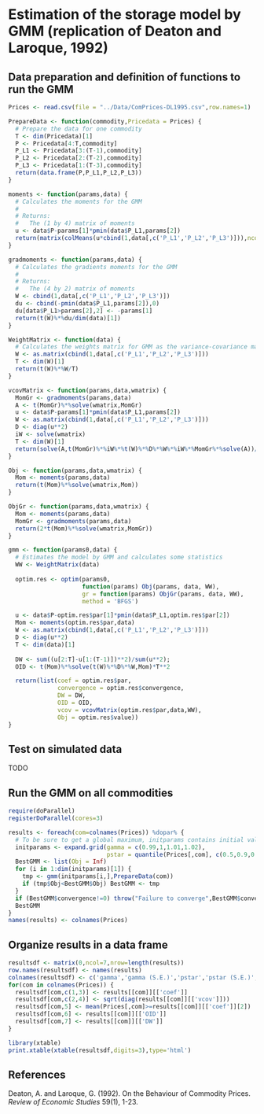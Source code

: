 # Estimation of the storage model by GMM (replication of Deaton and Laroque, 1992)

## Data preparation and definition of functions to run the GMM

```r
Prices <- read.csv(file = "../Data/ComPrices-DL1995.csv",row.names=1)

PrepareData <- function(commodity,Pricedata = Prices) {
  # Prepare the data for one commodity
  T <- dim(Pricedata)[1]
  P <- Pricedata[4:T,commodity]
  P_L1 <- Pricedata[3:(T-1),commodity]
  P_L2 <- Pricedata[2:(T-2),commodity]
  P_L3 <- Pricedata[1:(T-3),commodity]
  return(data.frame(P,P_L1,P_L2,P_L3))
}

moments <- function(params,data) {
  # Calculates the moments for the GMM
  #
  # Returns:
  #   The (1 by 4) matrix of moments
  u <- data$P-params[1]*pmin(data$P_L1,params[2])
  return(matrix(colMeans(u*cbind(1,data[,c('P_L1','P_L2','P_L3')])),ncol=1))
}

gradmoments <- function(params,data) {
  # Calculates the gradients moments for the GMM
  #
  # Returns:
  #   The (4 by 2) matrix of moments
  W <- cbind(1,data[,c('P_L1','P_L2','P_L3')])
  du <- cbind(-pmin(data$P_L1,params[2]),0)
  du[data$P_L1>params[2],2] <- -params[1]
  return(t(W)%*%du/dim(data)[1])
}

WeightMatrix <- function(data) {
  # Calculates the weights matrix for GMM as the variance-covariance matrix of instruments
  W <- as.matrix(cbind(1,data[,c('P_L1','P_L2','P_L3')]))
  T <- dim(W)[1]
  return(t(W)%*%W/T)
}

vcovMatrix <- function(params,data,wmatrix) {
  MomGr <- gradmoments(params,data)
  A <- t(MomGr)%*%solve(wmatrix,MomGr)
  u <- data$P-params[1]*pmin(data$P_L1,params[2])
  W <- as.matrix(cbind(1,data[,c('P_L1','P_L2','P_L3')]))
  D <- diag(u**2)
  iW <- solve(wmatrix)
  T <- dim(W)[1]
  return(solve(A,t(MomGr)%*%iW%*%t(W)%*%D%*%W%*%iW%*%MomGr%*%solve(A))/T**2)
}

Obj <- function(params,data,wmatrix) {
  Mom <- moments(params,data)
  return(t(Mom)%*%solve(wmatrix,Mom))
}

ObjGr <- function(params,data,wmatrix) {
  Mom <- moments(params,data)
  MomGr <- gradmoments(params,data)
  return(2*t(Mom)%*%solve(wmatrix,MomGr))
}

gmm <- function(params0,data) {
  # Estimates the model by GMM and calculates some statistics
  WW <- WeightMatrix(data)
  
  optim.res <- optim(params0,
                     function(params) Obj(params, data, WW),
                     gr = function(params) ObjGr(params, data, WW),
                     method = 'BFGS')

  u <- data$P-optim.res$par[1]*pmin(data$P_L1,optim.res$par[2])
  Mom <- moments(optim.res$par,data)
  W <- as.matrix(cbind(1,data[,c('P_L1','P_L2','P_L3')]))
  D <- diag(u**2)
  T <- dim(data)[1]
  
  DW <- sum((u[2:T]-u[1:(T-1)])**2)/sum(u**2);
  OID <- t(Mom)%*%solve(t(W)%*%D%*%W,Mom)*T**2

  return(list(coef = optim.res$par,
              convergence = optim.res$convergence,
              DW = DW,
              OID = OID,
              vcov = vcovMatrix(optim.res$par,data,WW),
              Obj = optim.res$value))
}
```

## Test on simulated data

TODO

## Run the GMM on all commodities

```r
require(doParallel)
registerDoParallel(cores=3)

results <- foreach(com=colnames(Prices)) %dopar% {
  # To be sure to get a global maximum, initparams contains initial values spanning a large range of possible values
  initparams <- expand.grid(gamma = c(0.99,1,1.01,1.02),
                            pstar = quantile(Prices[,com], c(0.5,0.9,0.95,0.98)))
  BestGMM <- list(Obj = Inf)  
  for (i in 1:dim(initparams)[1]) {
    tmp <- gmm(initparams[i,],PrepareData(com))
    if (tmp$Obj<BestGMM$Obj) BestGMM <- tmp
  }
  if (BestGMM$convergence!=0) throw("Failure to converge",BestGMM$convergence)
  BestGMM
}
names(results) <- colnames(Prices)
```

## Organize results in a data frame

```r
resultsdf <- matrix(0,ncol=7,nrow=length(results))
row.names(resultsdf) <- names(results)
colnames(resultsdf) <- c('gamma','gamma (S.E.)','pstar','pstar (S.E.)', 'Stockouts', 'OID','DW')
for(com in colnames(Prices)) {
  resultsdf[com,c(1,3)] <- results[[com]][['coef']]
  resultsdf[com,c(2,4)] <- sqrt(diag(results[[com]][['vcov']]))
  resultsdf[com,5] <- mean(Prices[,com]>=results[[com]][['coef']][2])
  resultsdf[com,6] <- results[[com]][['OID']]
  resultsdf[com,7] <- results[[com]][['DW']]
}
```

```r
library(xtable)
print.xtable(xtable(resultsdf,digits=3),type='html')
```

## References

Deaton, A. and Laroque, G. (1992). On the Behaviour of Commodity Prices. _Review of Economic Studies_ 59(1), 1-23.
